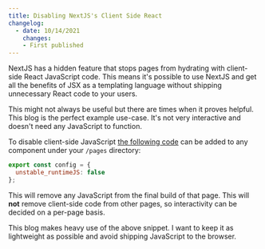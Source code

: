 ```yaml
---
title: Disabling NextJS's Client Side React
changelog:
  - date: 10/14/2021
    changes: 
    - First published
---
```


NextJS has a hidden feature that stops pages from hydrating with client-side React JavaScript code. This means it's possible to use NextJS and get all the benefits of JSX as a templating language without shipping unnecessary React code to your users.

This might not always be useful but there are times when it proves helpful. This blog is the perfect example use-case. It's not very interactive and doesn't need any JavaScript to function.

To disable client-side JavaScript [the following code](https://twitter.com/timneutkens/status/1316132404227178498?s=20) can be added to any component under your `/pages` directory:

```javascript
export const config = {
  unstable_runtimeJS: false
};
```

This will remove any JavaScript from the final build of that page. This will **not** remove client-side code from other pages, so interactivity can be decided on a per-page basis.

This blog makes heavy use of the above snippet. I want to keep it as lightweight as possible and avoid shipping JavaScript to the browser.

